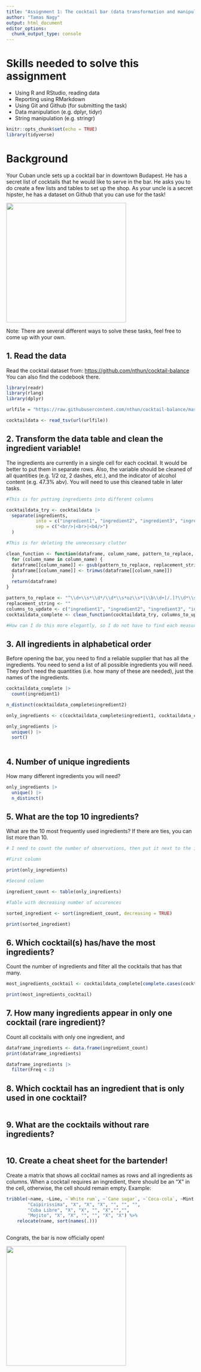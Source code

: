 ```yaml
---
title: "Assignment 1: The cocktail bar (data transformation and manipulation)"
author: "Tamas Nagy"
output: html_document
editor_options: 
  chunk_output_type: console
---
```


# Skills needed to solve this assignment

-   Using R and RStudio, reading data
-   Reporting using RMarkdown
-   Using Git and Github (for submitting the task)
-   Data manipulation (e.g. dplyr, tidyr)
-   String manipulation (e.g. stringr)

```r
knitr::opts_chunk$set(echo = TRUE)
library(tidyverse)
```

# Background

Your Cuban uncle sets up a cocktail bar in downtown Budapest. He has a secret list of cocktails that he would like to serve in the bar. He asks you to do create a few lists and tables to set up the shop. As your uncle is a secret hipster, he has a dataset on Github that you can use for the task!

![](https://media1.tenor.com/images/57a519cffd0ad4693be3b9c94b211540/tenor.gif?itemid=5195211){width="320"}

Note: There are several different ways to solve these tasks, feel free to come up with your own.

## 1. Read the data

Read the cocktail dataset from: <https://github.com/nthun/cocktail-balance> You can also find the codebook there.

```r
library(readr)
library(rlang)
library(dplyr)

urlfile = "https://raw.githubusercontent.com/nthun/cocktail-balance/master/cocktail_data.tsv"

cocktaildata <- read_tsv(url(urlfile))
```

## 2. Transform the data table and clean the ingredient variable!

The ingredients are currently in a single cell for each cocktail. It would be better to put them in separate rows. Also, the variable should be cleaned of all quantities (e.g. 1/2 oz, 2 dashes, etc.), and the indicator of alcohol content (e.g. 47.3% abv). You will need to use this cleaned table in later tasks.

```r
#This is for putting ingredients into different columns

cocktaildata_try <- cocktaildata |> 
  separate(ingredients,
           into = c("ingredient1", "ingredient2", "ingredient3", "ingredient4", "ingredient5", "ingredient6"),
           sep = c("<br/>|<br>|<b4/>")
  )

```

```r
#This is for deleting the unnecessary clutter

clean_function <- function(dataframe, column_name, pattern_to_replace, replacement_string) {
  for (column_name in column_name) {
  dataframe[[column_name]] <- gsub(pattern_to_replace, replacement_string, dataframe[[column_name]])
  dataframe[[column_name]] <- trimws(dataframe[[column_name]])
  }
  return(dataframe)
}

pattern_to_replace <- "^\\d+\\s*\\d*/\\d*\\s*oz\\s*|\\b\\d+[/.]?\\d*\\s*oz\\b|\\b\\d+[/.]?\\d*\\s*abv\\b|\\(.*?\\)|\\d+ drops\\s+|\\d+ dash\\s+|\\d+ dashes\\s+|\\d+ drop\\s+|\\d+ bsp\\s+"
replacement_string <- ""
columns_to_update <- c("ingredient1", "ingredient2", "ingredient3", "ingredient4", "ingredient5", "ingredient6")
cocktaildata_complete <- clean_function(cocktaildata_try, columns_to_update, pattern_to_replace, replacement_string)

#How can I do this more elegantly, so I do not have to find each measurment and delete it sort of manually with a regex
```


## 3. All ingredients in alphabetical order

Before opening the bar, you need to find a reliable supplier that has all the ingredients. You need to send a list of all possible ingredients you will need. They don't need the quantities (i.e. how many of these are needed), just the names of the ingredients.

```r

cocktaildata_complete |> 
  count(ingredient1)

n_distinct(cocktaildata_complete$ingredient2)

only_ingredients <- c(cocktaildata_complete$ingredient1, cocktaildata_complete$ingredient2, cocktaildata_complete$ingredient3, cocktaildata_complete$ingredient4, cocktaildata_complete$ingredient5, cocktaildata_complete$ingredient6)

only_ingredients |>
  unique() |>
  sort()
  
```

## 4. Number of unique ingredients

How many different ingredients you will need?

```r
only_ingredients |> 
  unique() |> 
  n_distinct()
```

## 5. What are the top 10 ingredients?

What are the 10 most frequently used ingredients? If there are ties, you can list more than 10.

```r
# I need to count the number of observations, then put it next to the ingredient, creating a 2 column table, with the highest ingredient on top

#First column

print(only_ingredients)

#Second column

ingredient_count <- table(only_ingredients)

#Table with decreasing number of occurences

sorted_ingredient <- sort(ingredient_count, decreasing = TRUE)

print(sorted_ingredient)

```

## 6. Which cocktail(s) has/have the most ingredients?

Count the number of ingredients and filter all the cocktails that has that many.

```r

most_ingredients_cocktail <- cocktaildata_complete[complete.cases(cocktaildata_complete$ingredient6), ]

print(most_ingredients_cocktail)

```

## 7. How many ingredients appear in only one cocktail (rare ingredient)?

Count all cocktails with only one ingredient, and

```r

dataframe_ingredients <- data.frame(ingredient_count)
print(dataframe_ingredients)

dataframe_ingredients |> 
  filter(Freq < 2)

```

## 8. Which cocktail has an ingredient that is only used in one cocktail?

```r

```

## 9. What are the cocktails without rare ingredients?

```r
  
```

## 10. Create a cheat sheet for the bartender!

Create a matrix that shows all cocktail names as rows and all ingredients as columns. When a cocktail requires an ingredient, there should be an "X" in the cell, otherwise, the cell should remain empty. Example:

```r
tribble(~name, ~Lime, ~`White rum`, ~`Cane sugar`, ~`Coca-cola`, ~Mint, ~Soda,
        "Caipirissima", "X", "X", "X", "", "", "",
        "Cuba Libre", "X", "X", "", "X","","",
        "Mojito", "X", "X", "", "", "X", "X") %>% 
    relocate(name, sort(names(.)))
```

```r

```


Congrats, the bar is now officially open!

![](https://i.pinimg.com/originals/4e/c1/0c/4ec10c9d32b2c7c28b4b638c7f809ec5.gif){width="320"}
